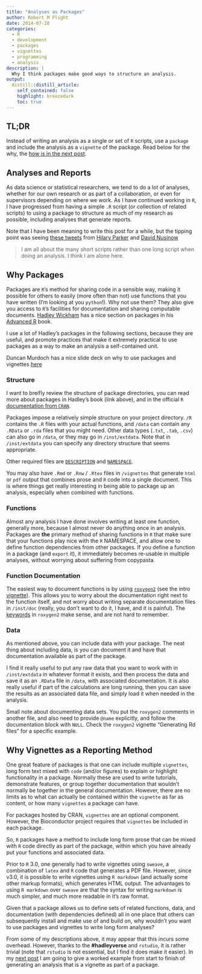 ```yaml
---
title: "Analyses as Packages"
author: Robert M Flight
date: 2014-07-28
categories:
  - R
  - development
  - packages
  - vignettes
  - programming
  - analysis
description: |
  Why I think packages make good ways to structure an analysis.
output:
  distill::distill_article:
    self_contained: false
    highlight: breezedark
    toc: true
---
```


## TL;DR

Instead of writing an analysis as a single or set of `R` scripts, use a `package` and include the analysis as a `vignette` of the package. Read below for the why, the [how is in the next post](/posts/2014-07-28-creating-an-analysis-as-a-package).

## Analyses and Reports

As data science or statistical researchers, we tend to do a lot of analyses, whether for our own research or as part of a collaboration, or even for supervisors depending on where we work. As I have continued working in `R`, I have progressed from having a simple `.R` script (or collection of related scripts) to using a package to structure as much of my research as possible, including analyses that generate reports. 

Note that I have been meaning to write this post for a while, but the tipping point was seeing [these tweets](https://twitter.com/hspter/statuses/489075887460339712) from [Hilary Parker](https://twitter.com/hspter) and [David Nusinow](https://twitter.com/dnusinow)

> I am all about the many short scripts rather than one long script when doing an analysis. I think I am alone here.

## Why Packages

Packages are `R`'s method for sharing code in a sensible way, making it possible for others to easily (more often than not) use functions that you have written (I'm looking at you `python`!). Why not use them? They also give you access to `R`'s facilities for documentation and sharing computable documents. [Hadley Wickham](https://twitter.com/hadleywickham) has a nice section on packages in his [Advanced R](http://adv-r.had.co.nz/Philosophy.html) book. 

I use a lot of Hadley's packages in the following sections, because they are useful, and promote practices that make it extremely practical to use packages as a way to make an analysis a self-contained unit.

Duncan Murdoch has a nice slide deck on why to use packages and vignettes [here](http://www.stats.uwo.ca/faculty/murdoch/ism2013/5Vignettes.pdf)

### Structure

I want to breifly review the structure of package directories, you can read more about packages in Hadley's book (link above), and in the official `R` [documentation from `CRAN`](http://cran.r-project.org/doc/manuals/r-release/R-exts.html).

Packages impose a relatively simple structure on your project directory. `/R` contains the `.R` files with your actual functions, and `/data` can contain any `.RData` or `.rda` files that you might need. Other data types (`.txt`, `.tab`, `.csv`) can also go in `/data`, or they may go in `/inst/extdata`. Note that in `/inst/extdata` you can specify any directory structure that seems appropriate.

Other required files are [`DESCRIPTION`](http://cran.r-project.org/doc/manuals/r-release/R-exts.html#The-DESCRIPTION-file) and [`NAMESPACE`](http://cran.r-project.org/doc/manuals/r-release/R-exts.html#Package-namespaces).

You may also have `.Rmd` or `.Rnw` / `.Rtex` files in `/vignettes` that generate `html` or `pdf` output that combines prose and `R` code into a single document. This is where things get really interesting in being able to package up an analysis, especially when combined with functions.

### Functions

Almost any analysis I have done involves writing at least one function, generally more, because I almost never do anything once in an analysis. Packages are **the** primary method of sharing functions in `R` that make sure that your functions play nice with the `R` NAMESPACE, and allow one to define function dependencies from other packages. If you define a function in a package (and `export` it), it immediately becomes re-usable in multiple analyses, without worrying about suffering from copypasta.

### Function Documentation

The easiest way to document functions is by using [`roxygen2`](http://cran.r-project.org/web/packages/roxygen2/index.html) (see the intro [vignette](http://cran.r-project.org/web/packages/roxygen2/vignettes/roxygen2.html)). This allows you to worry about the documentation right next to the function itself, and not worry about writing separate documentation files in `/inst/doc` (really, you don't want to do it, I have, and it is painful). The [keywords](http://cran.r-project.org/web/packages/roxygen2/vignettes/rd.html) in `roxygen2` make sense, and are not hard to remember. 

### Data

As mentioned above, you can include data with your package. The neat thing about including data, is you can document it and have that documentation available as part of the package.

I find it really useful to put any raw data that you want to work with in `/inst/extdata` in whatever format it exists, and then process the data and save it as an `.RData` file in `/data`, with associated documentation. It is also really useful if part of the calculations are long running, then you can save the results as an associated data file, and simply load it when needed in the analysis.

Small note about documenting data sets. You put the `roxygen2` comments in another file, and also need to provide `@name` explicitly, and follow the documentation block with `NULL`. Check the `roxygen2` vignette "Generating Rd files" for a specific example.

## Why Vignettes as a Reporting Method

One great feature of packages is that one can include multiple `vignettes`, long form text mixed with `code` (and/or figures) to explain or highlight functionality in a package. Normally these are used to write tutorials, demonstrate features, or group together documentation that wouldn't normally be together in the general documentation. However, there are no limits as to what can actually be contained within the `vignette` as far as content, or how many `vignettes` a package can have. 

For packages hosted by CRAN, `vignettes` are an optional component. However, the Bioconductor project requires that `vignettes` be included in each package.

So, `R` packages have a method to include long form prose that can be mixed with `R` code directly as part of the package, within which you have already put your functions and associated data. 

Prior to `R` 3.0, one generally had to write vignettes using `sweave`, a combination of `latex` and `R` code that generates a PDF file. However, since v3.0, it is possible to write vignettes using `R markdown` (and actually some other markup formats), which generates HTML output. The advantages to using `R markdown` over `sweave` are that the syntax for writing `markdown` is much simpler, and much more readable in it's raw format. 

Given that a package allows us to define sets of related functions, data, and documentation (with dependencies defined) all in one place that others can subsequently install and make use of and build on, why wouldn't you want to use packages and vignettes to write long form analyses? 

From some of my descriptions above, it may appear that this incurs some overhead. However, thanks to the **#hadleyverse** and `rstudio`, it is rather trivial (note that `rstudio` is not essential, but I find it does make it easier). In my [next post](/posts/2014/07/vignetteAnalysis.html) I am going to give a worked example from start to finish of generating an analysis that is a vignette as part of a package.
